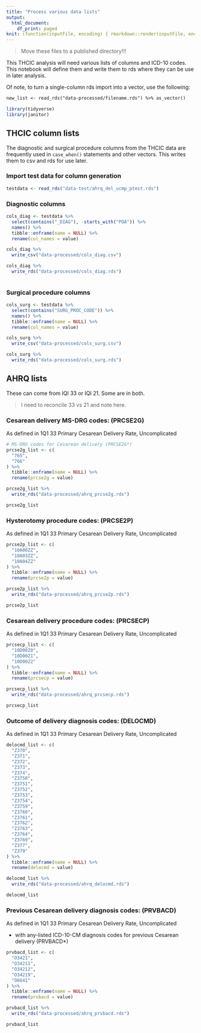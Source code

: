 ```yaml
---
title: "Process various data lists"
output:
  html_document:
    df_print: paged
knit: (function(inputFile, encoding) { rmarkdown::render(inputFile, encoding = encoding, output_dir = "docs") })
---
```


> Move these files to a published directory!!!

This THCIC analysis will need various lists of columns and ICD-10 codes. This notebook will define them and write them to rds where they can be use in later analysis.

Of note, to turn a single-column rds import into a vector, use the following:

```txt
new_list <- read_rds("data-processed/filename.rds") %>% as_vector()
```

```r
library(tidyverse)
library(janitor)
```

## THCIC column lists

The diagnostic and surgical procedure columns from the THCIC data are frequently used in `case_when()` statements and other vectors. This writes them to csv and rds for use later.

### Import test data for column generation

```r
testdata <- read_rds("data-test/ahrq_del_ucmp_ptest.rds")
```

### Diagnostic columns

```r
cols_diag <- testdata %>% 
  select(contains("_DIAG"), -starts_with("POA")) %>%
  names() %>% 
  tibble::enframe(name = NULL) %>% 
  rename(col_names = value)

cols_diag %>% 
  write_csv("data-processed/cols_diag.csv")

cols_diag %>% 
  write_rds("data-processed/cols_diag.rds")
  
```

### Surgical procedure columns

```r
cols_surg <- testdata %>% 
  select(contains("SURG_PROC_CODE")) %>%
  names() %>% 
  tibble::enframe(name = NULL) %>% 
  rename(col_names = value)

cols_surg %>% 
  write_csv("data-processed/cols_surg.csv")

cols_surg %>% 
  write_rds("data-processed/cols_surg.rds")
```

## AHRQ lists

These can come from IQI 33 or IQI 21. Some are in both.

> I need to reconcile 33 vs 21 and note here.

### Cesarean delivery MS-DRG codes: (PRCSE2G)

As defined in 1Q1 33 Primary Cesarean Delivery Rate, Uncomplicated

```r
# MS-DRG codes for Cesarean delivery (PRCSE2G*)
prcse2g_list <- c(
  "765",
  "766"
) %>%  
  tibble::enframe(name = NULL) %>% 
  rename(prcse2g = value)

prcse2g_list %>% 
  write_rds("data-processed/ahrq_prcse2g.rds")

prcse2g_list
```

### Hysterotomy procedure codes: (PRCSE2P)

As defined in 1Q1 33 Primary Cesarean Delivery Rate, Uncomplicated

```r
prcse2p_list <- c(
  "10A00ZZ",
  "10A03ZZ",
  "10A04ZZ"
) %>%  
  tibble::enframe(name = NULL) %>% 
  rename(prcse2p = value)

prcse2p_list %>% 
  write_rds("data-processed/ahrq_prcse2p.rds")

prcse2p_list
```


### Cesarean delivery procedure codes: (PRCSECP)

As defined in 1Q1 33 Primary Cesarean Delivery Rate, Uncomplicated

```r
prcsecp_list <- c(
  "10D00Z0",
  "10D00Z1",
  "10D00Z2"
) %>%  
  tibble::enframe(name = NULL) %>% 
  rename(prcsecp = value)

prcsecp_list %>% 
  write_rds("data-processed/ahrq_prcsecp.rds")

prcsecp_list
```


### Outcome of delivery diagnosis codes: (DELOCMD)

As defined in 1Q1 33 Primary Cesarean Delivery Rate, Uncomplicated

```r
delocmd_list <- c(
  "Z370",
  "Z371",
  "Z372",
  "Z373",
  "Z374",
  "Z3750",
  "Z3751",
  "Z3752",
  "Z3753",
  "Z3754",
  "Z3759",
  "Z3760",
  "Z3761",
  "Z3762",
  "Z3763",
  "Z3764",
  "Z3769",
  "Z377",
  "Z379"
) %>%  
  tibble::enframe(name = NULL) %>% 
  rename(delocmd = value)

delocmd_list %>% 
  write_rds("data-processed/ahrq_delocmd.rds")

delocmd_list
```


### Previous Cesarean delivery diagnosis codes: (PRVBACD)

As defined in 1Q1 33 Primary Cesarean Delivery Rate, Uncomplicated

- with any-listed ICD-10-CM diagnosis codes for previous Cesarean delivery (PRVBACD*)

```r
prvbacd_list <- c(
  "O3421",
  "O34211",
  "O34212",
  "O34219",
  "O6641"
) %>%  
  tibble::enframe(name = NULL) %>% 
  rename(prvbacd = value)

prvbacd_list %>% 
  write_rds("data-processed/ahrq_prvbacd.rds")

prvbacd_list
```




